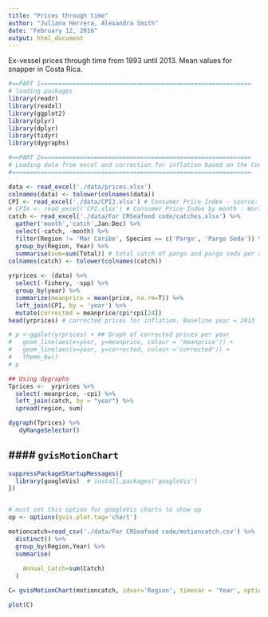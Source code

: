 ```yaml
---
title: "Prices through time"
author: "Juliana Herrera, Alexandra Smith"
date: "February 12, 2016"
output: html_document
---
```

Ex-vessel prices through time from 1993 until 2013. Mean values for snapper in Costa Rica.
```r
#==PART 1===========================================================
# loading packages
library(readr)
library(readxl)
library(ggplot2)
library(plyr)
library(dplyr)
library(tidyr)
library(dygraphs)

#==PART 2===========================================================
# Loading data from excel and correction for inflation based on the Consumer Price Index (CPI)
#===================================================================

data <- read_excel('./data/prices.xlsx') 
colnames(data) <- tolower(colnames(data))
CPI <- read_excel('./data/CPI2.xlsx') # Consumer Price Index - source: World Bank
# CPIm <- read_excel('CPI.xlsx') # Consumer Price Index by month : World Bank
catch <- read_excel('./data/For CRSeafood code/catches.xlsx') %>%
  gather('month','catch',Jan:Dec) %>%
  select(-catch, -month) %>% 
  filter(Region != 'Mar Caribe', Species == c('Pargo', 'Pargo Seda')) %>% 
  group_by(Region, Year) %>% 
  summarise(sum=sum(Total)) # total catch of pargo and pargo seda per region and year
colnames(catch) <- tolower(colnames(catch))
  
yrprices <- (data) %>%
  select(-fishery, -spp) %>%
  group_by(year) %>% 
  summarize(meanprice = mean(price, na.rm=T)) %>% 
  left_join(CPI, by = 'year') %>%
  mutate(corrected = meanprice/cpi*cpi[24])
head(yrprices) # corrected prices for inflation. Baseline year = 2013

# p <-ggplot(yrprices) + ## Graph of corrected prices per year
#   geom_line(aes(x=year, y=meanprice, colour = 'meanprice')) +
#   geom_line(aes(x=year, y=corrected, colour ='corrected')) +
#   theme_bw()
# p

## Using dygraphs
Tprices <-  yrprices %>% 
  select(-meanprice, -cpi) %>% 
  left_join(catch, by = "year") %>% 
  spread(region, sum)

dygraph(Tprices) %>% 
   dyRangeSelector()
```

## #### `gvisMotionChart`

```r
suppressPackageStartupMessages({
  library(googleVis)  # install.packages('googleVis')
})


# must set this option for googleVis charts to show up
op <- options(gvis.plot.tag='chart')

```


```r

motioncatch=read_csv('./data/For CRSeafood code/motioncatch.csv') %>%
  distinct() %>%
  group_by(Region,Year) %>%
  summarise(
    
    Annual_Catch=sum(Catch)
  )

```

```r


C= gvisMotionChart(motioncatch, idvar='Region', timevar = 'Year', options=list(width=600,    height=500), sizevar = 'Annual_Catch')

plot(C)

```
